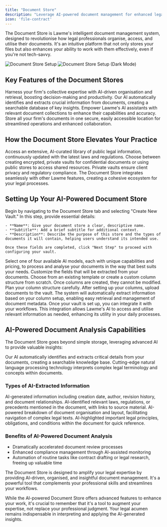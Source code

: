 ```yaml
---
title: "Document Store"
description: "Leverage AI-powered document management for enhanced legal efficiency"
icon: 'file-contract'
---
```



The Document Store is Lawme's intelligent document management system, designed to revolutionise how legal professionals organise, access, and utilise their documents. It's an intuitive platform that not only stores your files but also enhances your ability to work with them effectively, even if you're not tech-savvy.

<Frame>
  <img
    className="dark:hidden"
    src="../assets/document_stores_overview.gif"
    alt="Document Store Setup"
  />
  <img
    className="hidden dark:block"
    src="../assets/document_stores_overview_dark.gif"
    alt="Document Store Setup (Dark Mode)"
  />
</Frame>

## Key Features of the Document Stores

<CardGroup cols={2}>
  <Card title="AI-Powered Knowledge Management" icon="brain-circuit">
    Harness your firm's collective expertise with AI-driven organisation and retrieval, boosting decision-making and productivity.
  </Card>
  <Card title="Intelligent Information Extraction" icon="file-magnifying-glass">
    Our AI automatically identifies and extracts crucial information from documents, creating a searchable database of key insights.
  </Card>
  <Card title="Seamless AI Assistant Integration" icon="robot">
    Empower Lawme's AI assistants with relevant document collections to enhance their capabilities and accuracy.
  </Card>
  <Card title="Centralized Secure Storage" icon="database-lock">
    Store all your firm's documents in one secure, easily accessible location for streamlined operations and enhanced collaboration.
  </Card>
</CardGroup>

## How the Document Store Elevates Your Practice

<CardGroup cols={3}>
  <Card title="Comprehensive Legal Resources" icon="scale-balanced">
    Access an extensive, AI-curated library of public legal information, continuously updated with the latest laws and regulations.
  </Card>
  <Card title="Secure Private Vaults & Public Stores" icon="vault">
    Choose between creating encrypted, private vaults for confidential documents or using public stores to access shared resources. Private vaults ensure client privacy and regulatory compliance.
  </Card>
  <Card title="Seamless Workflow Integration" icon="diagram-project">
    The Document Store integrates seamlessly with other Lawme features, creating a cohesive ecosystem for your legal processes.
  </Card>
</CardGroup>

## Setting Up Your AI-Powered Document Store

<Steps>
  <Step title="Create a Secure Vault">
    Begin by navigating to the Document Store tab and selecting "Create New Vault." In this step, provide essential details:
    
    - **Name**: Give your document store a clear, descriptive name.
    - **Subtitle**: Add a brief subtitle for additional context.
    - **Description**: Describe the purpose of this store and the types of documents it will contain, helping users understand its intended use.

    Once these fields are completed, click "Next Step" to proceed with configuring your vault.
  </Step>
  <Step title="Choose an AI Model">
    Select one of four available AI models, each with unique capabilities and pricing, to process and analyse your documents in the way that best suits your needs.
  </Step>
  <Step title="Define Document Store Columns">
    Customize the fields that will be extracted from your documents. Choose from an existing template or create a custom column structure from scratch. 
    <Note>
      Once columns are created, they cannot be modified. Plan your column structure carefully.
    </Note>
  </Step>
  <Step title="Add and Manage Documents">
    After setting up your columns, upload documents to the vault. The system will automatically extract information based on your column setup, enabling easy retrieval and management of document metadata.
  </Step>
</Steps>

  <Tip>
  Once your vault is set up, you can integrate it with your workflows. This integration allows Lawme's AI to access and utilise relevant information as needed, enhancing its utility in your daily processes.
  </Tip>


## AI-Powered Document Analysis Capabilities

The Document Store goes beyond simple storage, leveraging advanced AI to provide valuable insights:

<CardGroup cols={2}>
  <Card title="AI-Driven Information Extraction" icon="wand-magic-sparkles">
    Our AI automatically identifies and extracts critical details from your documents, creating a searchable knowledge base.
  </Card>
  <Card title="Advanced Legal Language Processing" icon="microchip-ai">
    Cutting-edge natural language processing technology interprets complex legal terminology and concepts within documents.
  </Card>
</CardGroup>

### Types of AI-Extracted Information

<CardGroup cols={2}>
  <Card title="Comprehensive Document Metadata">
    AI-generated information including creation date, author, revision history, and document relationships.
  </Card>
  <Card title="In-Depth Legal Context">
    AI-identified relevant laws, regulations, or precedents mentioned in the document, with links to source material.
  </Card>
  <Card title="Intelligent Document Structure Analysis">
    AI-powered breakdown of document organisation and layout, facilitating navigation of complex legal texts.
  </Card>
  <Card title="Critical Legal Concept Identification">
    AI-highlighted important legal principles, obligations, and conditions within the document for quick reference.
  </Card>
</CardGroup>

### Benefits of AI-Powered Document Analysis

- Dramatically accelerated document review processes
- Enhanced compliance management through AI-assisted monitoring
- Automation of routine tasks like contract drafting or legal research, freeing up valuable time

The Document Store is designed to amplify your legal expertise by providing AI-driven, organised, and insightful document management. It's a powerful tool that complements your professional skills and streamlines your workflows.

<Tip>
  While the AI-powered Document Store offers advanced features to enhance your work, it's crucial to remember that it's a tool to augment your expertise, not replace your professional judgment. Your legal acumen remains indispensable in interpreting and applying the AI-generated insights.
</Tip>
